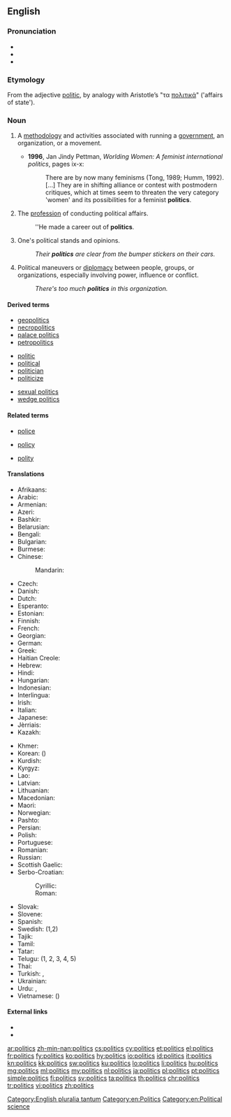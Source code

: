 ==English==
{{wikipedia}}

===Pronunciation===
* {{IPA|/ˈpɒl.ɪ.tɪks/}}
* {{audio|en-us-politics.ogg|Audio (US)}}
* {{audio|En-uk-politics.ogg|Audio (UK)}}

===Etymology===
From the adjective [[politic]], by analogy with Aristotle’s "τα [[πολιτικά]]" ('affairs of state').

===Noun===
{{en-noun|~|politics}}

# {{context|countable|lang=en}} A [[methodology]] and activities associated with running a [[government]], an organization, or a movement.
#* '''1996''', Jan Jindy Pettman, ''Worlding Women: A feminist international politics'', pages ix-x:
#*: There are by now many feminisms (Tong, 1989; Humm, 1992). [...] They are in shifting alliance or contest with postmodern critiques, which at times seem to threaten the very category 'women' and its possibilities for a feminist '''politics'''.
# {{context|countable|lang=en}} The [[profession]] of conducting political affairs.
#: ''He made a career out of '''politics'''.
# {{context|countable|lang=en}} One's political stands and opinions.
#: ''Their '''politics''' are clear from the bumper stickers on their cars.''
# {{context|uncountable|lang=en}} Political maneuvers or [[diplomacy]] between people, groups, or organizations, especially involving power, influence or conflict.
#: ''There's too much '''politics''' in this organization.''

====Derived terms====
{{rel-top3|terms derived from ''politics''}}
* [[geopolitics]]
* [[necropolitics]]
* [[palace politics]]
* [[petropolitics]]
{{rel-mid3}}
* [[politic]]
* [[political]]
* [[politician]]
* [[politicize]]
{{rel-mid3}}
* [[sexual politics]]
* [[wedge politics]]
{{rel-bottom}}

====Related terms====
{{rel-top3|Terms etymologically related to ''politics''}}
* [[police]]
{{rel-mid3}}
* [[policy]]
{{rel-mid3}}
* [[polity]]
{{rel-bottom}}

====Translations====
{{trans-top|a methodology and activities associated with running a government}}
* Afrikaans: {{t|af|politiek}}
* Arabic: {{t+|ar|سياسة|f|tr=siyāsa|sc=Arab}}
* Armenian: {{t|hy|քաղաքականություն|tr=k'aġak'akanut'yun|sc=Armn}}
* Azeri: {{t|az|siyasət}}
* Bashkir: {{t|ba|сәйәсәт|tr=səyəsət|sc=Cyrl}}
* Belarusian: {{t|be|палітыка|f|tr=palítyka|sc=Cyrl}}
* Bengali: {{t+|bn|রাজনীতি|tr=rajniti|sc=Beng}}
* Bulgarian: {{t+|bg|политика|f|tr=polítika}}
* Burmese: {{t+|my|နိုင်ငံရေး|tr=nain-gan-jei:|sc=Mymr}}
* Chinese:
*: Mandarin: {{t+|cmn|政治|tr=zhèngzhì|sc=Hani}}
* Czech: {{t+|cs|politika|f}}
* Danish: {{t|da|politik|c}}
* Dutch: {{t+|nl|politiek|f}}
* Esperanto: {{t|eo|politiko}}
* Estonian: {{t+|et|poliitika}}
* Finnish: {{t+|fi|politiikka}}
* French: {{t+|fr|politique|f}}
* Georgian: {{t|ka|პოლიტიკა|tr=politika|sc=Geor}}
* German: {{t+|de|Politik|f}}
* Greek: {{t+|el|πολιτική|f|tr=politikí}}
* Haitian Creole: {{t|ht|politik}}
* Hebrew: {{t+|he|פוליטיקה|f|tr=pōlīṭīqeh}}
* Hindi: {{t+|hi|राजनीति|f|tr=rājnīti}}
* Hungarian: {{t+|hu|politika}}
* Indonesian: {{t+|id|politik}}
* Interlingua: {{t|ia|politica|f}}
* Irish: {{t|ga|polaitíocht}}
* Italian: {{t+|it|politica|f}}
* Japanese: {{t+|ja|政治|tr=せいじ, seiji|sc=Jpan}}
* Jèrriais: {{t|roa-jer|politique|f}}
* Kazakh: {{t+|kk|саясат|tr=sayasat|sc=Cyrl}}
{{trans-mid}}
* Khmer: {{t+|km|នយោបាយ|tr=nak yo bay|sc=Khmr}}
* Korean: {{t+|ko|정치|tr=jeongchi|sc=Kore}} ({{t+|ko|政治|sc=Kore}})
* Kurdish: {{t+|ku|ramyarî|sc=ku-Arab}}
* Kyrgyz: {{t|ky|саясат|tr=sayasat|sc=Cyrl}}
* Lao: {{t+|lo|ການເມືອງ|tr=kaan-myang|sc=Laoo}}
* Latvian: {{t|lv|politika|f}}
* Lithuanian: {{t+|lt|politika|f}}
* Macedonian: {{t|mk|политика|f|tr=polítika|sc=Cyrl}}
* Maori: {{t|mi|tōrangapū}}
* Norwegian: {{t+|no|politikk|m}}
* Pashto: {{t|ps|سياست|sc=ps-Arab}}
* Persian: {{t+|fa|سیاست|tr=siyâsat}}
* Polish: {{t+|pl|polityka|f}}
* Portuguese: {{t+|pt|política|f}}
* Romanian: {{t|ro|politică|f}}
* Russian: {{t+|ru|политика|f|tr=polítika}}
* Scottish Gaelic: {{t|gd|sluagh-iùl|m}}
* Serbo-Croatian:
*: Cyrillic: {{t|sh|политика|f}}
*: Roman: {{t|sh|politika|f}}
* Slovak: {{t|sk|politika|f}}
* Slovene: {{t+|sl|politika|f}}
* Spanish: {{t+|es|política|f}}
* Swedish: {{t+|sv|politik|c}} (1,2)
* Tajik: {{t|tg|сиёсат|tr=siyosat|sc=Cyrl}}
* Tamil: {{t+|ta|அரசியல்|tr=araciyal|sc=Taml}}
* Tatar: {{t+|tt|сәясәт|tr=səyasət|sc=Cyrl}}
* Telugu: {{t+|te|రాజకీయాలు|tr=rājakēyālu}} (1, 2, 3, 4, 5)
* Thai: {{t+|th|การเมือง|tr=kaanmeung|sc=Thai}}
* Turkish: {{t+|tr|politika}},  {{t+|tr|siyaset}}
* Ukrainian: {{t|uk|політика|f|tr=polítyka|sc=Cyrl}}
* Urdu: {{t|ur|راج‌نیتی|f|tr=rāj-nīti|sc=ur-Arab}}, {{t|ur|سیاست|f|tr=siyāsat|sc=ur-Arab}}
* Vietnamese: {{t+|vi|chính trị}} ({{t|vi|政治}})
{{trans-bottom}}

====External links====
* {{R:Webster 1913}}
* {{R:Century 1911}}

[[Category:English pluralia tantum]]
[[Category:en:Politics]]
[[Category:en:Political science]]

[[ar:politics]]
[[zh-min-nan:politics]]
[[cs:politics]]
[[cy:politics]]
[[et:politics]]
[[el:politics]]
[[fr:politics]]
[[fy:politics]]
[[ko:politics]]
[[hy:politics]]
[[io:politics]]
[[id:politics]]
[[it:politics]]
[[kn:politics]]
[[kk:politics]]
[[sw:politics]]
[[ku:politics]]
[[lo:politics]]
[[li:politics]]
[[hu:politics]]
[[mg:politics]]
[[ml:politics]]
[[my:politics]]
[[nl:politics]]
[[ja:politics]]
[[pl:politics]]
[[pt:politics]]
[[simple:politics]]
[[fi:politics]]
[[sv:politics]]
[[ta:politics]]
[[th:politics]]
[[chr:politics]]
[[tr:politics]]
[[vi:politics]]
[[zh:politics]]
